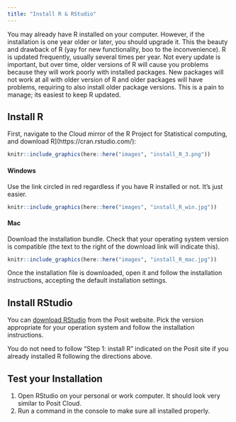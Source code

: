 ```yaml
---
title: "Install R & RStudio"
---
```


You may already have R installed on your computer. However, if the installation is one year older or later, you should upgrade it. This the beauty and drawback of R (yay for new functionality, boo to the inconvenience). R is updated frequently, usually several times per year. Not every update is important, but over time, older versions of R will cause you problems because they will work poorly with installed packages. New packages will not work at all with older version of R and older packages will have problems, requiring to also install older package versions. This is a pain to manage; its easiest to keep R updated. 

## Install R

First, navigate to the Cloud mirror of the R Project for Statistical computing, and download R](https://cran.rstudio.com/): 


```r
knitr::include_graphics(here::here("images", "install_R_3.png"))
```
#### Windows

Use the link circled in red regardless if you have R installed or not. It's just easier. 

```r
knitr::include_graphics(here::here("images", "install_R_win.jpg"))
```

#### Mac

Download the installation bundle. Check that your operating system version is compatible (the text to the right of the download link will indicate this). 

```r
knitr::include_graphics(here::here("images", "install_R_mac.jpg"))
```

Once the installation file is downloaded, open it and follow the installation instructions, accepting the default installation settings. 

## Install RStudio

You can [download RStudio](https://posit.co/download/rstudio-desktop/) from the Posit website. Pick the version appropriate for your operation system and follow the installation instructions. 

You do not need to follow "Step 1: install R" indicated on the Posit site if you already installed R following the directions above. 

## Test your Installation

1. Open RStudio on your personal or work computer. It should look very similar to Posit Cloud. 
1. Run a command in the console to make sure all installed properly. 


